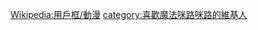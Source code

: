 {{Userbox
| border-c     = #000000
| border-s     = 1
| id           = MI{{font|RU|color=#FFD700}}MO
| id-c         = #1E90FF
| id-s         = 13
| id-fc        = #FFA07A
| info         = 這個用戶喜歡'''[[魔法咪路咪路]]'''。
| info-c       = yellow
| info-fc      = blue
| info-s       = 10
}}<noinclude>
[[Wikipedia:用戶框/動漫]]</noinclude>
<includeonly>[[category:喜歡魔法咪路咪路的維基人]]</includeonly>